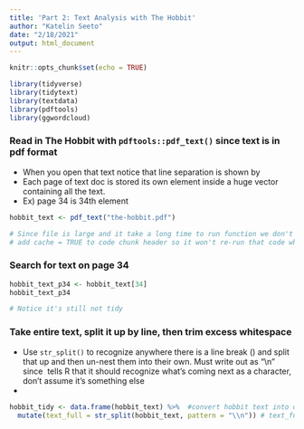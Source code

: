 ```yaml
---
title: 'Part 2: Text Analysis with The Hobbit'
author: "Katelin Seeto"
date: "2/18/2021"
output: html_document
---
```


```r
knitr::opts_chunk$set(echo = TRUE)

library(tidyverse)
library(tidytext)
library(textdata)
library(pdftools)
library(ggwordcloud)
```

### Read in The Hobbit with `pdftools::pdf_text()` since text is in pdf format
* When you open that text notice that line separation is shown by \n
* Each page of text doc is stored its own element inside a huge vector containing all the text. 
* Ex) page 34 is 34th element
```r

hobbit_text <- pdf_text("the-hobbit.pdf")

# Since file is large and it take a long time to run function we don't want this too run every time we knit
# add cache = TRUE to code chunk header so it won't re-run that code when you're knitting unless a change has been made to the code 
```

### Search for text on page 34 
```r
hobbit_text_p34 <- hobbit_text[34]
hobbit_text_p34

# Notice it's still not tidy

```

### Take entire text, split it up by line, then trim excess whitespace 
* Use `str_split()` to recognize anywhere there is a line break (\n) and split that up and then un-nest them into their own. Must write out as "\\n" since \ tells R that it should recognize what's coming next as a character, don't assume it's something else
* 
```r
hobbit_tidy <- data.frame(hobbit_text) %>%  #convert hobbit text into df, each row is now a page
  mutate(text_full = str_split(hobbit_text, pattern = "\\n")) # text_full contains a series of strings which is each line but is still only part of same element, 

```












